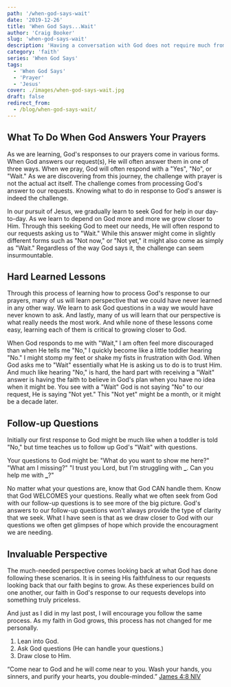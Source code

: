 ```yaml
---
path: '/when-god-says-wait'
date: '2019-12-26'
title: 'When God Says...Wait'
author: 'Craig Booker'
slug: 'when-god-says-wait'
description: 'Having a conversation with God does not require much from us. Knowing what to do with God’s answers is another thing. Once you get past the actual act of prayer, knowing what to do with God’s answers is what is truly hard. A large part of understanding prayer has less to do with the actual act and more of understanding how God works.'
category: 'faith'
series: 'When God Says'
tags:
  - 'When God Says'
  - 'Prayer'
  - 'Jesus'
cover: ./images/when-god-says-wait.jpg
draft: false
redirect_from:
  - /blog/when-god-says-wait/
---
```


## What To Do When God Answers Your Prayers

As we are learning, God's responses to our prayers come in various forms. When God answers our request(s), He will often answer them in one of three ways. When we pray, God will often respond with a "Yes", "No", or "Wait." As we are discovering from this journey, the challenge with prayer is not the actual act itself. The challenge comes from processing God's answer to our requests. Knowing what to do in response to God's answer is indeed the challenge.

In our pursuit of Jesus, we gradually learn to seek God for help in our day-to-day. As we learn to depend on God more and more we grow closer to Him. Through this seeking God to meet our needs, He will often respond to our requests asking us to "Wait." While this answer might come in slightly different forms such as "Not now," or "Not yet," it might also come as simply as "Wait." Regardless of the way God says it, the challenge can seem insurmountable.

## Hard Learned Lessons

Through this process of learning how to process God's response to our prayers, many of us will learn perspective that we could have never learned in any other way. We learn to ask God questions in a way we would have never known to ask. And lastly, many of us will learn that our perspective is what really needs the most work. And while none of these lessons come easy, learning each of them is critical to growing closer to God.

When God responds to me with "Wait," I am often feel more discouraged than when He tells me "No," I quickly become like a little toddler hearing "No." I might stomp my feet or shake my fists in frustration with God. When God asks me to "Wait" essentially what He is asking us to do is to trust Him. And much like hearing "No," is hard, the hard part with receiving a "Wait" answer is having the faith to believe in God's plan when you have no idea when it might be. You see with a "Wait" God is not saying "No" to our request, He is saying "Not yet." This "Not yet" might be a month, or it might be a decade later.

## Follow-up Questions

Initially our first response to God might be much like when a toddler is told "No," but time teaches us to follow up God's "Wait" with questions.

Your questions to God might be:
"What do you want to show me here?"
"What am I missing?"
"I trust you Lord, but I'm struggling with **\_**. Can you help me with **\_**?"

No matter what your questions are, know that God CAN handle them. Know that God WELCOMES your questions. Really what we often seek from God with our follow-up questions is to see more of the big picture. God's answers to our follow-up questions won't always provide the type of clarity that we seek. What I have seen is that as we draw closer to God with our questions we often get glimpses of hope which provide the encouragment we are needing.

## Invaluable Perspective

The much-needed perspective comes looking back at what God has done following these scenarios. It is in seeing His faithfulness to our requests looking back that our faith begins to grow. As these experiences build on one another, our faith in God's response to our requests develops into something truly priceless.

And just as I did in my last post, I will encourage you follow the same process. As my faith in God grows, this process has not changed for me personally.

1. Lean into God.
2. Ask God questions (He can handle your questions.)
3. Draw close to Him.

“Come near to God and he will come near to you. Wash your hands, you sinners, and purify your hearts, you double-minded.”
‭‭[James‬ ‭4:8‬ ‭NIV‬‬](https://www.bible.com/111/jas.4.8.niv)
